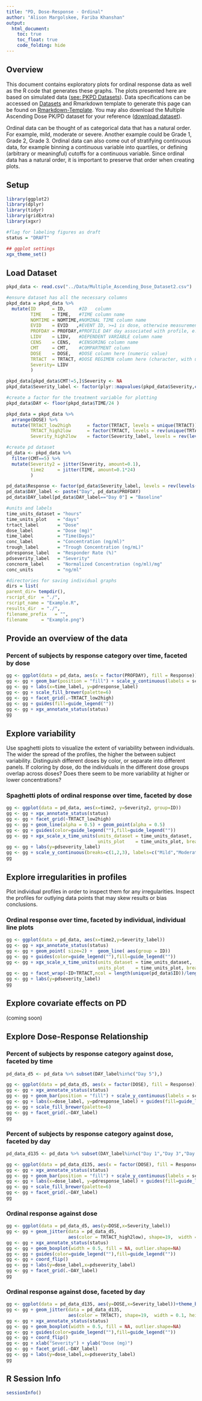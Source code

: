 ```yaml
---
title: "PD, Dose-Response - Ordinal"
author: "Alison Margolskee, Fariba Khanshan"
output:
  html_document:
    toc: true
    toc_float: true
    code_folding: hide
---
```


## Overview

This document contains exploratory plots for ordinal response data as well as the R code that generates these graphs. The plots presented here are based on simulated data ([see: PKPD Datasets](PKPD_Datasets.html)). Data specifications can be accessed on [Datasets](Datasets.html) and Rmarkdown template to generate this page can be found on [Rmarkdown-Template](Rmarkdown/Multiple_Ascending_Dose_PD_ordinal.Rmd). You may also download the Multiple Ascending Dose PK/PD dataset for your reference ([download dataset](Data/Multiple_Ascending_Dose_Dataset2.csv)).

Ordinal data can be thought of as categorical data that has a natural order. For example, mild, moderate or severe. Another example could be Grade 1, Grade 2, Grade 3. Ordinal data can also come out of stratifying continuous data, for example binning a continuous variable into quartiles, or defining (arbitrary or meaningful) cutoffs for a continuous variable. Since ordinal data has a natural order, it is important to preserve that order when creating plots. 

## Setup

```r
library(ggplot2)
library(dplyr)
library(tidyr)
library(gridExtra)
library(xgxr)

#flag for labeling figures as draft
status = "DRAFT"

## ggplot settings
xgx_theme_set()
```


## Load Dataset

```r
pkpd_data <- read.csv("../Data/Multiple_Ascending_Dose_Dataset2.csv")

#ensure dataset has all the necessary columns
pkpd_data = pkpd_data %>%
  mutate(ID      = ID,     #ID   column
         TIME    = TIME,   #TIME column name
         NOMTIME = NOMTIME,#NOMINAL TIME column name
         EVID    = EVID   ,#EVENT ID, >=1 is dose, otherwise measurement
         PROFDAY = PROFDAY,#PROFILE DAY day associated with profile, e.g. day of dose administration
         LIDV    = LIDV,   #DEPENDENT VARIABLE column name
         CENS    = CENS,   #CENSORING column name
         CMT     = CMT,    #COMPARTMENT column
         DOSE    = DOSE,   #DOSE column here (numeric value)
         TRTACT  = TRTACT, #DOSE REGIMEN column here (character, with units),
         Severity= LIDV
         )

pkpd_data[pkpd_data$CMT!=5,]$Severity <- NA
pkpd_data$Severity_label <- factor(plyr::mapvalues(pkpd_data$Severity,c(1,2,3), c("Mild", "Moderate","Severe")), levels = c("Mild","Moderate","Severe"))

#create a factor for the treatment variable for plotting
pkpd_data$DAY <- floor(pkpd_data$TIME/24 )

pkpd_data = pkpd_data %>%
  arrange(DOSE) %>%
  mutate(TRTACT_low2high      = factor(TRTACT, levels = unique(TRTACT)),
         TRTACT_high2low      = factor(TRTACT, levels = rev(unique(TRTACT))),
         Severity_high2low    = factor(Severity_label, levels = rev(levels(Severity_label))))

#create pd dataset
pd_data <- pkpd_data %>%
  filter(CMT==5) %>%
  mutate(Severity2 = jitter(Severity, amount=0.1),
         time2     = jitter(TIME, amount=0.1*24)
         )

pd_data$Response <- factor(pd_data$Severity_label, levels = rev(levels(pd_data$Severity_label)))
pd_data$DAY_label <- paste("Day", pd_data$PROFDAY)
pd_data$DAY_label[pd_data$DAY_label=="Day 0"] = "Baseline"

#units and labels
time_units_dataset = "hours"
time_units_plot    = "days"
trtact_label       = "Dose"
dose_label         = "Dose (mg)"
time_label         = "Time(Days)"
conc_label         = "Concentration (ng/ml)"
trough_label       = "Trough Concentration (ng/mL)"
pdresponse_label   = "Responder Rate (%)"
pdseverity_label   = "Severity"
concnorm_label     = "Normalized Concentration (ng/ml)/mg"
conc_units         = "ng/ml"

#directories for saving individual graphs
dirs = list(
parent_dir= tempdir(),
rscript_dir  = "./",
rscript_name = "Example.R",
results_dir  = "./",
filename_prefix   = "",
filename     = "Example.png")
```

## Provide an overview of the data

### Percent of subjects by response category over time, faceted by dose

```r
gg <- ggplot(data = pd_data, aes(x = factor(PROFDAY), fill = Response))
gg <- gg + geom_bar(position = "fill") + scale_y_continuous(labels = scales::percent)
gg <- gg + labs(x=time_label, y=pdresponse_label)
gg <- gg + scale_fill_brewer(palette=6)
gg <- gg + facet_grid(.~TRTACT_low2high)
gg <- gg + guides(fill=guide_legend(""))
gg <- gg + xgx_annotate_status(status)
gg
```


## Explore variability

Use spaghetti plots to visualize the extent of variability between individuals. The wider the spread of the profiles, the higher the between subject variability. Distinguish different doses by color, or separate into different panels. If coloring by dose, do the individuals in the different dose groups overlap across doses? Does there seem to be more variability at higher or lower concentrations?

### Spaghetti plots of ordinal response over time, faceted by dose

```r
gg <- ggplot(data = pd_data, aes(x=time2, y=Severity2, group=ID))
gg <- gg + xgx_annotate_status(status)
gg <- gg + facet_grid(~TRTACT_low2high)
gg <- gg + geom_line(alpha = 0.5) + geom_point(alpha = 0.5)
gg <- gg + guides(color=guide_legend(""),fill=guide_legend(""))
gg <- gg + xgx_scale_x_time_units(units_dataset = time_units_dataset,
                                  units_plot    = time_units_plot, breaks = seq(0,8*24,24))
gg <- gg + labs(y=pdseverity_label)
gg <- gg + scale_y_continuous(breaks=c(1,2,3), labels=c("Mild","Moderate","Severe"))
gg
```


## Explore irregularities in profiles

Plot individual profiles in order to inspect them for any irregularities. Inspect the profiles for outlying data points that may skew results or bias conclusions.

### Ordinal response over time, faceted by individual, individual line plots

```r
gg <- ggplot(data = pd_data, aes(x=time2,y=Severity_label))
gg <- gg + xgx_annotate_status(status)
gg <- gg + geom_point( size=2) +  geom_line( aes(group = ID)) 
gg <- gg + guides(color=guide_legend(""),fill=guide_legend(""))
gg <- gg + xgx_scale_x_time_units(units_dataset = time_units_dataset,
                                  units_plot    = time_units_plot, breaks = seq(0,7*24,7*24))
gg <- gg + facet_wrap(~ID+TRTACT,ncol = length(unique(pd_data$ID))/length(unique(pd_data$DOSE)) )
gg <- gg + labs(y=pdseverity_label)
gg
```

## Explore covariate effects on PD

(coming soon)

## Explore Dose-Response Relationship

### Percent of subjects by response category against dose, faceted by time

```r
pd_data_d5 <- pd_data %>% subset(DAY_label%in%c("Day 5"),)

gg <- ggplot(data = pd_data_d5, aes(x = factor(DOSE), fill = Response)) 
gg <- gg + xgx_annotate_status(status)
gg <- gg + geom_bar(position = "fill") + scale_y_continuous(labels = scales::percent)
gg <- gg + labs(x=dose_label, y=pdresponse_label) + guides(fill=guide_legend(""))
gg <- gg + scale_fill_brewer(palette=6)
gg <- gg + facet_grid(.~DAY_label)
gg
```


### Percent of subjects by response category against dose, faceted by day

```r
pd_data_d135 <- pd_data %>% subset(DAY_label%in%c("Day 1","Day 3","Day 5"),)

gg <- ggplot(data = pd_data_d135, aes(x = factor(DOSE), fill = Response)) 
gg <- gg + xgx_annotate_status(status)
gg <- gg + geom_bar(position = "fill") + scale_y_continuous(labels = scales::percent)
gg <- gg + labs(x=dose_label, y=pdresponse_label) + guides(fill=guide_legend(""))
gg <- gg + scale_fill_brewer(palette=6)
gg <- gg + facet_grid(.~DAY_label)
gg
```

### Ordinal response against dose

```r
gg <- ggplot(data = pd_data_d5, aes(y=DOSE,x=Severity_label))
gg <- gg + geom_jitter(data = pd_data_d5, 
                       aes(color = TRTACT_high2low), shape=19,  width = 0.1, height = 0, alpha = 0.5)
gg <- gg + xgx_annotate_status(status)
gg <- gg + geom_boxplot(width = 0.5, fill = NA, outlier.shape=NA) 
gg <- gg + guides(color=guide_legend(""),fill=guide_legend(""))
gg <- gg + coord_flip() 
gg <- gg + labs(y=dose_label,x=pdseverity_label)
gg <- gg + facet_grid(.~DAY_label)
gg
```

### Ordinal response against dose, faceted by day

```r
gg <- ggplot(data = pd_data_d135, aes(y=DOSE,x=Severity_label))+theme_bw()
gg <- gg + geom_jitter(data = pd_data_d135, 
                       aes(color = TRTACT), shape=19,  width = 0.1, height = 0, alpha = 0.5)
gg <- gg + xgx_annotate_status(status)
gg <- gg + geom_boxplot(width = 0.5, fill = NA, outlier.shape=NA) 
gg <- gg + guides(color=guide_legend(""),fill=guide_legend(""))
gg <- gg + coord_flip() 
gg <- gg + xlab("Severity") + ylab("Dose (mg)")
gg <- gg + facet_grid(.~DAY_label)
gg <- gg + labs(y=dose_label,x=pdseverity_label)
gg
```


## R Session Info
```r
sessionInfo()
```